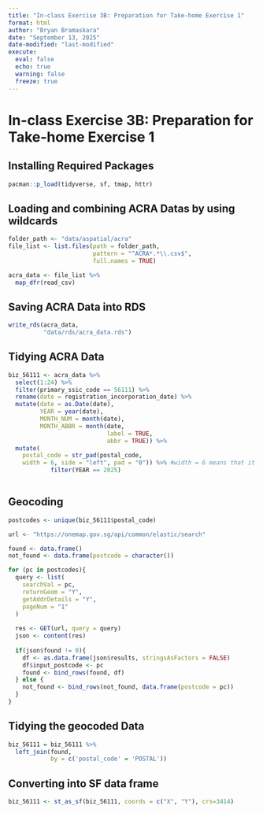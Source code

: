 ```yaml
---
title: "In-class Exercise 3B: Preparation for Take-home Exercise 1"
format: html
author: "Bryan Bramaskara"
date: "September 13, 2025"
date-modified: "last-modified"
execute: 
  eval: false
  echo: true
  warning: false
  freeze: true
---
```


# In-class Exercise 3B: Preparation for Take-home Exercise 1

## Installing Required Packages

```r
pacman::p_load(tidyverse, sf, tmap, httr)
```

## Loading and combining ACRA Datas by using wildcards

```r
folder_path <- "data/aspatial/acra"
file_list <- list.files(path = folder_path,
                        pattern = "^ACRA*.*\\.csv$",
                        full.names = TRUE)

acra_data <- file_list %>% 
  map_dfr(read_csv)
```

## Saving ACRA Data into RDS

```r
write_rds(acra_data,
          "data/rds/acra_data.rds")
```

## Tidying ACRA Data

```r
biz_56111 <- acra_data %>% 
  select(1:24) %>% 
  filter(primary_ssic_code == 56111) %>% 
  rename(date = registration_incorporation_date) %>% 
  mutate(date = as.Date(date),
         YEAR = year(date),
         MONTH_NUM = month(date),
         MONTH_ABBR = month(date,
                            label = TRUE,
                            abbr = TRUE)) %>% 
  mutate(
    postal_code = str_pad(postal_code,
    width = 6, side = "left", pad = "0")) %>% #width = 6 means that it will be in 6 digits format
            filter(YEAR == 2025)
  
```

## Geocoding

```r
postcodes <- unique(biz_56111$postal_code)

url <- "https://onemap.gov.sg/api/common/elastic/search"

found <- data.frame()
not_found <- data.frame(postcode = character())

for (pc in postcodes){
  query <- list(
    searchVal = pc,
    returnGeom = "Y",
    getAddrDetails = "Y",
    pageNum = "1"
  )
  
  res <- GET(url, query = query)
  json <- content(res)
  
  if(json$found != 0){
    df <- as.data.frame(json$results, stringsAsFactors = FALSE)
    df$input_postcode <- pc
    found <- bind_rows(found, df)
  } else {
    not_found <- bind_rows(not_found, data.frame(postcode = pc))
  }
}
```

## Tidying the geocoded Data

```r
biz_56111 = biz_56111 %>% 
  left_join(found,
            by = c('postal_code' = 'POSTAL'))
```

## Converting into SF data frame

```r
biz_56111 <- st_as_sf(biz_56111, coords = c("X", "Y"), crs=3414)
```
